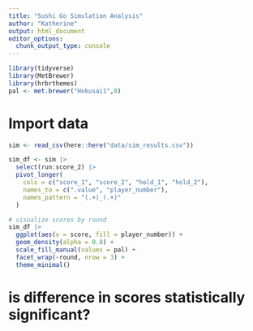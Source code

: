 ```yaml
---
title: "Sushi Go Simulation Analysis"
author: "Katherine"
output: html_document
editor_options: 
  chunk_output_type: console
---
```


```r
library(tidyverse)
library(MetBrewer)
library(hrbrthemes)
pal <- met.brewer("Hokusai1",8)
```

# Import data
```r
sim <- read_csv(here::here("data/sim_results.csv"))

sim_df <- sim |>
  select(run:score_2) |>
  pivot_longer(
    cols = c("score_1", "score_2", "hold_1", "hold_2"),
    names_to = c(".value", "player_number"),
    names_pattern = "(.+)_(.+)"
  )
```

```r
# visualize scores by round
sim_df |>  
  ggplot(aes(x = score, fill = player_number)) +
  geom_density(alpha = 0.8) +
  scale_fill_manual(values = pal) +
  facet_wrap(~round, nrow = 3) +
  theme_minimal()
```

# is difference in scores statistically significant?
